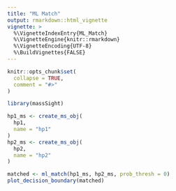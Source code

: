 ```yaml
---
title: "ML Match"
output: rmarkdown::html_vignette
vignette: >
  %\VignetteIndexEntry{ML_Match}
  %\VignetteEngine{knitr::rmarkdown}
  %\VignetteEncoding{UTF-8}
  %\BuildVignettes{FALSE}
---
```


```r
knitr::opts_chunk$set(
  collapse = TRUE,
  comment = "#>"
)
```

```r
library(massSight)
```

```r
hp1_ms <- create_ms_obj(
  hp1,
  name = "hp1"
)
hp2_ms <- create_ms_obj(
  hp2,
  name = "hp2"
)
```

```r
matched <- ml_match(hp1_ms, hp2_ms, prob_thresh = 0)
plot_decision_boundary(matched)
```


